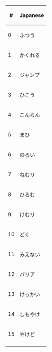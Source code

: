 {|
|-
!#
!Japanese
|-
|0
|ふつう
|-
|1
|かくれる
|-
|2
|ジャンプ
|-
|3
|ひこう
|-
|4
|こんらん
|-
|5
|まひ
|-
|6
|のろい
|-
|7
|ねむリ
|-
|8
|ひるむ
|-
|9
|けむリ
|-
|10
|どく
|-
|11
|みえない
|-
|12
|バリア
|-
|13
|けっかい
|-
|14
|しもやけ
|-
|15
|やけど
|-
|}